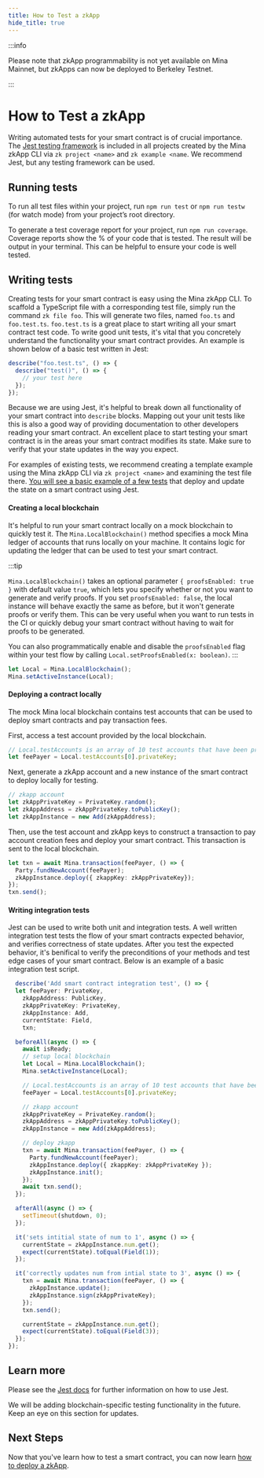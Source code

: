 ```yaml
---
title: How to Test a zkApp
hide_title: true
---
```


:::info

Please note that zkApp programmability is not yet available on Mina Mainnet, but
zkApps can now be deployed to Berkeley Testnet.

:::

# How to Test a zkApp

Writing automated tests for your smart contract is of crucial importance. The <a href="https://jestjs.io/">Jest testing framework</a> is included in all projects created by the Mina zkApp CLI via `zk project <name>` and `zk example <name`. We recommend Jest, but any testing framework can be used.

## Running tests

To run all test files within your project, run `npm run test` or `npm run testw` (for watch mode) from your project’s root directory.

To generate a test coverage report for your project, run `npm run coverage`. Coverage reports show the % of your code that is tested. The result will be output in your terminal. This can be helpful to ensure your code is well tested.

## Writing tests

Creating tests for your smart contract is easy using the Mina zkApp CLI. To scaffold a TypeScript file with a corresponding test file, simply run the command `zk file foo`. This will generate two files, named `foo.ts` and `foo.test.ts`. `foo.test.ts` is a great place to start writing all your smart contract test code. To write good unit tests, it's vital that you concretely understand the functionality your smart contract provides. An example is shown below of a basic test written in Jest:

```ts
describe("foo.test.ts", () => {
  describe("test()", () => {
    // your test here
  });
});
```

Because we are using Jest, it's helpful to break down all functionality of your smart contract into `describe` blocks. Mapping out your unit tests like this is also a good way of providing documentation to other developers reading your smart contract. An excellent place to start testing your smart contract is in the areas your smart contract modifies its state. Make sure to verify that your state updates in the way you expect.

For examples of existing tests, we recommend creating a template example using the Mina zkApp CLI via `zk project <name>` and examining the test file there. [You will see a basic example of a few tests](https://github.com/o1-labs/zkapp-cli/blob/main/templates/project-ts/src/Add.test.ts) that deploy and update the state on a smart contract using Jest.

#### Creating a local blockchain

It's helpful to run your smart contract locally on a mock blockchain to quickly test it.
The `Mina.LocalBlockchain()` method specifies a mock Mina ledger of accounts that runs locally on your machine. It contains logic for updating the ledger that can be used to test your smart contract.

:::tip

`Mina.LocalBlockchain()` takes an optional parameter `{ proofsEnabled: true }` with default value `true`, which lets you specify whether or not you want to generate and verify proofs.
If you set `proofsEnabled: false`, the local instance will behave exactly the same as before, but it won't generate proofs or verify them.
This can be very useful when you want to run tests in the CI or quickly debug your smart contract without having to wait for proofs to be generated.

You can also programmatically enable and disable the `proofsEnabled` flag within your test flow by calling `Local.setProofsEnabled(x: boolean)`.
:::

```ts
let Local = Mina.LocalBlockchain();
Mina.setActiveInstance(Local);
```

#### Deploying a contract locally

The mock Mina local blockchain contains test accounts that can be used to deploy smart contracts and pay transaction fees.

First, access a test account provided by the local blockchain.

```ts
// Local.testAccounts is an array of 10 test accounts that have been pre-filled with Mina
let feePayer = Local.testAccounts[0].privateKey;
```

Next, generate a zkApp account and a new instance of the smart contract to deploy locally for testing.

```ts
// zkapp account
let zkAppPrivateKey = PrivateKey.random();
let zkAppAddress = zkAppPrivateKey.toPublicKey();
let zkAppInstance = new Add(zkAppAddress);
```

Then, use the test account and zkApp keys to construct a transaction to pay account creation fees and deploy your smart contract. This transaction is sent to the local blockchain.

```ts
let txn = await Mina.transaction(feePayer, () => {
  Party.fundNewAccount(feePayer);
  zkAppInstance.deploy({ zkappKey: zkAppPrivateKey});
});
txn.send();
```

#### Writing integration tests

Jest can be used to write both unit and integration tests. A well written integration test tests the flow of your smart contracts expected behavior, and verifies correctness of state updates. After you test the expected behavior, it's benifical to verify the preconditions of your methods and test edge cases of your smart contract. Below is an example of a basic integration test script.

```ts
  describe('Add smart contract integration test', () => {
  let feePayer: PrivateKey,
    zkAppAddress: PublicKey,
    zkAppPrivateKey: PrivateKey,
    zkAppInstance: Add,
    currentState: Field,
    txn;

  beforeAll(async () => {
    await isReady;
    // setup local blockchain
    let Local = Mina.LocalBlockchain();
    Mina.setActiveInstance(Local);

    // Local.testAccounts is an array of 10 test accounts that have been pre-filled with Mina
    feePayer = Local.testAccounts[0].privateKey;

    // zkapp account
    zkAppPrivateKey = PrivateKey.random();
    zkAppAddress = zkAppPrivateKey.toPublicKey();
    zkAppInstance = new Add(zkAppAddress);

    // deploy zkapp
    txn = await Mina.transaction(feePayer, () => {
      Party.fundNewAccount(feePayer);
      zkAppInstance.deploy({ zkappKey: zkAppPrivateKey });
      zkAppInstance.init();
    });
    await txn.send();
  });

  afterAll(async () => {
    setTimeout(shutdown, 0);
  });

  it('sets intitial state of num to 1', async () => {
    currentState = zkAppInstance.num.get();
    expect(currentState).toEqual(Field(1));
  });

  it('correctly updates num from intial state to 3', async () => {
    txn = await Mina.transaction(feePayer, () => {
      zkAppInstance.update();
      zkAppInstance.sign(zkAppPrivateKey);
    });
    txn.send();

    currentState = zkAppInstance.num.get();
    expect(currentState).toEqual(Field(3));
  });
});
```

## Learn more


Please see the <a href="https://jestjs.io/docs/getting-started">Jest docs</a> for further information on how to use Jest.

We will be adding blockchain-specific testing functionality in the future. Keep an eye on this section for updates.

## Next Steps

Now that you've learn how to test a smart contract, you can now learn [how to deploy a zkApp](how-to-deploy-a-zkapp).
